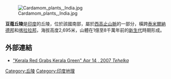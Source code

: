 {{About|印度山脈|柬埔寨山脈|豆蔻山脈}}
[[Image:Cardamom_plants,_India.jpg|right]]

'''豆蔻丘陵'''是[[印度|印度]]的丘陵，位於該國南部，屬於[[西高止山脈|西高止山脈]]的一部分，橫跨[[泰米爾納德邦|泰米爾納德邦]]和[[喀拉拉邦|喀拉拉邦]]，海拔高度2,695米，山體在1億至8千萬年前的[[新生代|新生代]]時期形成。

==外部連結==
* [https://archive.is/20120911033733/http://www.tehelka.com/story_main28.asp?filename=Ne140407Kerala_red.asp "Kerala Red Grabs Kerala Green" Apr 14 , 2007 ''Tehelka'']

{{India-geo-stub}}
[[Category:丘陵|Category:丘陵]]
[[Category:印度地理|Category:印度地理]]